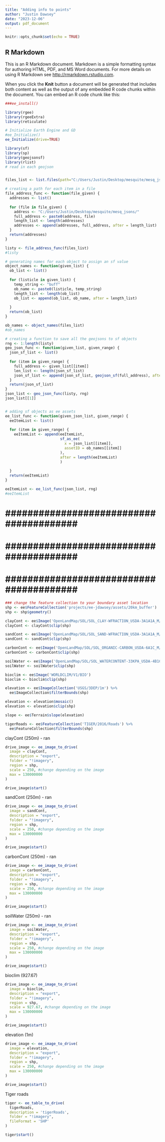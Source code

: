 ```yaml
---
title: "Adding info to points"
author: "Justin Dawsey"
date: "2023-12-06"
output: pdf_document
---
```


```r
knitr::opts_chunk$set(echo = TRUE)
```

## R Markdown

This is an R Markdown document. Markdown is a simple formatting syntax for authoring HTML, PDF, and MS Word documents. For more details on using R Markdown see <http://rmarkdown.rstudio.com>.

When you click the **Knit** button a document will be generated that includes both content as well as the output of any embedded R code chunks within the document. You can embed an R code chunk like this:

```r
###ee_install()

library(rgee)
library(rgeeExtra)
library(reticulate)

# Initialize Earth Engine and GD
#ee_Initialize()
ee_Initialize(drive=TRUE)

```

```r
library(sf)
library(sp)
library(geojsonsf)
library(rlist)
# read in each geojson


files_list <- list.files(path="C:/Users/Justin/Desktop/mesquite/mesq_jsons") #change to whatever list

# creating a path for each item in a file
file_address_func <- function(file_given) {
  addresses <- list()
  
  for (file in file_given) {
    address <- "C:/Users/Justin/Desktop/mesquite/mesq_jsons/"
    full_address <- paste0(address, file)
    length_list <- length(addresses)
    addresses <- append(addresses, full_address, after = length_list)
  }
  return(addresses)
}

listy <- file_address_func(files_list)
#listy
```


```r
# generating names for each object to assign an sf value
object_names <- function(given_list) {
  ob_list <- list()
  
  for (listicle in given_list) {
    temp_string <- "buff"
    ob_name <- paste0(listicle, temp_string)
    length_list <- length(ob_list)
    ob_list <- append(ob_list, ob_name, after = length_list)
    
  }
  return(ob_list)
}

ob_names <- object_names(files_list)
#ob_names
```



```r
# creating a function to save all the geojsons to sf objects
rng <- 1:length(listy)
geo_json_func <- function(given_list, given_range) {
  json_sf_list <- list()
  
  for (item in given_range) {
    full_address <- given_list[[item]]
    len_list <- length(json_sf_list)
    json_sf_list <- append(json_sf_list, geojson_sf(full_address), after = length(json_sf_list))
  }
  return(json_sf_list)
}  
json_list <- geo_json_func(listy, rng)
json_list[[1]]


# adding sf objects as ee assets
ee_list_func <- function(given_json_list, given_range) {
  eeItemList <- list()
  
  for (item in given_range) {
    eeItemList <- append(eeItemList,
                         sf_as_ee(
                           x = json_list[[item]],
                           assetID = ob_names[[item]]
                         ),
                         after = length(eeItemList)
                         )
    
  }
  return(eeItemList)
}

eeItemList <- ee_list_func(json_list, rng)
#eeItemList

```



# ######################################## #
# ######################################## #
# ######################################## #


```r
### change the feature collection to your boundary asset location
shp <- ee$FeatureCollection('projects/ee-jdawsey/assets/20km_buffer')
shp <- shp$geometry()

clayCont <- ee$Image('OpenLandMap/SOL/SOL_CLAY-WFRACTION_USDA-3A1A1A_M/v02')
clayCont <- clayCont$clip(shp)

sandCont <- ee$Image('OpenLandMap/SOL/SOL_SAND-WFRACTION_USDA-3A1A1A_M/v02')
sandCont <- sandCont$clip(shp)

carbonCont <- ee$Image('OpenLandMap/SOL/SOL_ORGANIC-CARBON_USDA-6A1C_M/v02')
carbonCont <- carbonCont$clip(shp)

soilWater <- ee$Image('OpenLandMap/SOL/SOL_WATERCONTENT-33KPA_USDA-4B1C_M/v01')
soilWater <- soilWater$clip(shp)

bioclim <- ee$Image('WORLDCLIM/V1/BIO')
bioclim <- bioclim$clip(shp)

elevation <- ee$ImageCollection('USGS/3DEP/1m') %>%
  ee$ImageCollection$filterBounds(shp)

elevation <- elevation$mosaic()
elevation <- elevation$clip(shp)

slope <- ee$Terrain$slope(elevation)

tigerRoads <- ee$FeatureCollection('TIGER/2016/Roads') %>%
  ee$FeatureCollection$filterBounds(shp)


```

clayCont (250m) - ran

```r
drive_image <- ee_image_to_drive(
  image = clayCont,
  description = "export",
  folder = "!imagery",
  region = shp,
  scale = 250, #change depending on the image
  max = 130000000
)

drive_image$start()
```

sandCont (250m) - ran

```r
drive_image <- ee_image_to_drive(
  image = sandCont,
  description = "export",
  folder = "!imagery",
  region = shp,
  scale = 250, #change depending on the image
  max = 130000000
)

drive_image$start()
```

carbonCont (250m) - ran

```r
drive_image <- ee_image_to_drive(
  image = carbonCont,
  description = "export",
  folder = "!imagery",
  region = shp,
  scale = 250, #change depending on the image
  max = 130000000
)

drive_image$start()
```

soilWater (250m) - ran

```r
drive_image <- ee_image_to_drive(
  image = soilWater,
  description = "export",
  folder = "!imagery",
  region = shp,
  scale = 250, #change depending on the image
  max = 130000000
)

drive_image$start()
```

bioclim (927.67)

```r
drive_image <- ee_image_to_drive(
  image = bioclim,
  description = "export",
  folder = "!imagery",
  region = shp,
  scale = 927.67, #change depending on the image
  max = 130000000
)

drive_image$start()
```

elevation (1m)

```r
drive_image <- ee_image_to_drive(
  image = elevation,
  description = "export",
  folder = "!imagery",
  region = shp,
  scale = 250, #change depending on the image
  max = 130000000
)

drive_image$start()
```

Tiger roads

```r
tiger <- ee_table_to_drive(
  tigerRoads,
  description = 'tigerRoads',
  folder = "!imagery",
  fileFormat = 'SHP'
)

tiger$start()
```
